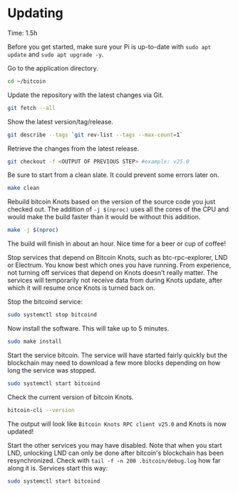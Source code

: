 
# Updating

<Callout emoji="&#x2139;">
	Time: 1.5h
</Callout>

Before you get started, make sure your Pi is up-to-date with `sudo apt update` and `sudo apt upgrade -y`.

Go to the application directory.

```bash
cd ~/bitcoin
```

Update the repository with the latest changes via Git.

```bash
git fetch --all
```

Show the latest version/tag/release.

```bash
git describe --tags `git rev-list --tags --max-count=1`
```

Retrieve the changes from the latest release.

```bash
git checkout -f <OUTPUT OF PREVIOUS STEP> #example: v25.0
```

Be sure to start from a clean slate. It could prevent some errors later on.

```bash
make clean
```

Rebuild bitcoin Knots based on the version of the source code you just checked out. The addition of `-j $(nproc)` uses all the cores of the CPU and would make the build faster than it would be without this addition.

```bash
make -j $(nproc)
```

The build will finish in about an hour. Nice time for a beer or cup of coffee!

Stop services that depend on Bitcoin Knots, such as btc-rpc-explorer, LND or Electrum. You know best which ones you have running. From experience, not turning off services that depend on Knots doesn't really matter. The services will temporarily not receive data from during Knots update, after which it will resume once Knots is turned back on.

Stop the bitcoind service:

```bash
sudo systemctl stop bitcoind
```

Now install the software. This will take up to 5 minutes.

```bash
sudo make install
```

Start the service bitcoin. The service will have started fairly quickly but the blockchain may need to download a few more blocks depending on how long the service was stopped.

```bash
sudo systemctl start bitcoind
```

Check the current version of bitcoin Knots.

```bash
bitcoin-cli --version
```

The output will look like `Bitcoin Knots RPC client v25.0` and Knots is now updated!

Start the other services you may have disabled. Note that when you start LND, unlocking LND can only be done after bitcoin's blockchain has been resynchronized. Check with `tail -f -n 200 .bitcoin/debug.log` how far along it is. Services start this way:

```bash
sudo systemctl start bitcoind
```
